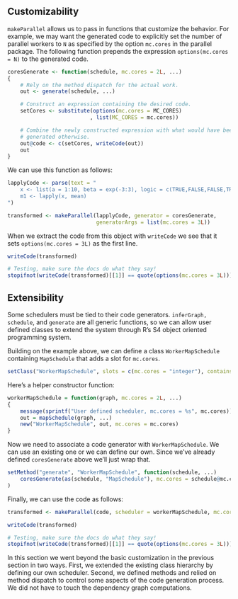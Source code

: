 ## Customizability

`makeParallel` allows us to pass in functions that customize the behavior.
For example, we may want the generated code to explicitly set the number of parallel workers to `N` as specified by the option `mc.cores` in the parallel package.
The following function prepends the expression `options(mc.cores = N)` to the generated code.

```r
coresGenerate <- function(schedule, mc.cores = 2L, ...)
{
    # Rely on the method dispatch for the actual work.
    out <- generate(schedule, ...)

    # Construct an expression containing the desired code.
    setCores <- substitute(options(mc.cores = MC_CORES)
                          , list(MC_CORES = mc.cores))

    # Combine the newly constructed expression with what would have been
    # generated otherwise.
    out@code <- c(setCores, writeCode(out))
    out
}
```

We can use this function as follows:

```r
lapplyCode <- parse(text = "
    x <- list(a = 1:10, beta = exp(-3:3), logic = c(TRUE,FALSE,FALSE,TRUE))
    m1 <- lapply(x, mean)
")

transformed <- makeParallel(lapplyCode, generator = coresGenerate,
                            generatorArgs = list(mc.cores = 3L))
```

When we extract the code from this object with `writeCode` we see that it sets `options(mc.cores = 3L)` as the first line.

```r
writeCode(transformed)
```

```r
# Testing, make sure the docs do what they say!
stopifnot(writeCode(transformed)[[1]] == quote(options(mc.cores = 3L)))
```


## Extensibility

Some schedulers must be tied to their code generators.
`inferGraph, schedule`, and `generate` are all generic functions, so we can allow user defined classes to extend the system through R's S4 object oriented programming system.

Building on the example above, we can define a class `WorkerMapSchedule` containing `MapSchedule` that adds a slot for `mc.cores`.

```r
setClass("WorkerMapSchedule", slots = c(mc.cores = "integer"), contains = "MapSchedule")
```

Here's a helper constructor function:

```r
workerMapSchedule = function(graph, mc.cores = 2L, ...)
{
    message(sprintf("User defined scheduler, mc.cores = %s", mc.cores))
    out = mapSchedule(graph, ...)
    new("WorkerMapSchedule", out, mc.cores = mc.cores)
}
```

Now we need to associate a code generator with `WorkerMapSchedule`.
We can use an existing one or we can define our own.
Since we've already defined `coresGenerate` above we'll just wrap that.

```r
setMethod("generate", "WorkerMapSchedule", function(schedule, ...)
    coresGenerate(as(schedule, "MapSchedule"), mc.cores = schedule@mc.cores, ...)
)
```

Finally, we can use the code as follows:

```r
transformed <- makeParallel(code, scheduler = workerMapSchedule, mc.cores = 3L)

writeCode(transformed)
```

```r
# Testing, make sure the docs do what they say!
stopifnot(writeCode(transformed)[[1]] == quote(options(mc.cores = 3L)))
```


In this section we went beyond the basic customization in the previous section in two ways.
First, we extended the existing class hierarchy by defining our own scheduler.
Second, we defined methods and relied on method dispatch to control some aspects of the code generation process.
We did not have to touch the dependency graph computations.


